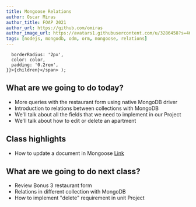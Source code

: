```yaml
---
title: Mongoose Relations
author: Oscar Miras
author_title: FOAP 2021
author_url: https://github.com/omiras
author_image_url: https://avatars1.githubusercontent.com/u/3286458?s=460&v=4
tags: [nodejs, mongodb, odm, orm, mongoose, relations]
---
```


      borderRadius: '2px',
      color: color,
      padding: '0.2rem',
    }}>{children}</span> );

## __<Highlight color="#ff8000">What are we going to do today?</Highlight>__

* More queries with the restaurant form using native MongoDB driver
* Introduction to relations between collections with MongoDB
* We'll talk about all the fields that we need to implement in our Project
* We'll talk about how to edit or delete an apartment

## __<Highlight color="#ff8000">Class highlights</Highlight>__ 

* How to update a document in Mongoose [Link](https://masteringjs.io/tutorials/mongoose/update)

## __<Highlight color="#ff8000">What are we going to do next class?</Highlight>__

* Review Bonus 3 restaurant form
* Relations in different collection with MongoDB
* How to implement "delete" requirement in unit Project






